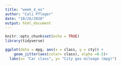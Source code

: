 ```yaml
---
title: "week_4_ex"
author: "Cali Pfleger"
date: "10/26/2020"
output: html_document
---
```


```r
knitr::opts_chunk$set(echo = TRUE)
library(tidyverse)
```


```r
ggplot(data = mpg, aes(x = class, y = cty)) +
	geom_jitter(aes(color= class), alpha =0.5)+
  labs(x= "Car class", y= "City gas mileage (mpg)")

```

